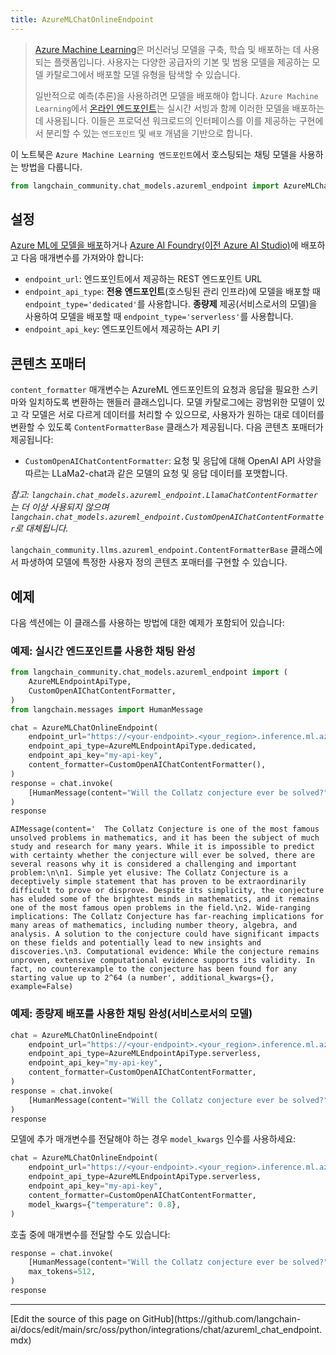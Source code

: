 ```yaml
---
title: AzureMLChatOnlineEndpoint
---
```


>[Azure Machine Learning](https://azure.microsoft.com/en-us/products/machine-learning/)은 머신러닝 모델을 구축, 학습 및 배포하는 데 사용되는 플랫폼입니다. 사용자는 다양한 공급자의 기본 및 범용 모델을 제공하는 모델 카탈로그에서 배포할 모델 유형을 탐색할 수 있습니다.
>
>일반적으로 예측(추론)을 사용하려면 모델을 배포해야 합니다. `Azure Machine Learning`에서 [온라인 엔드포인트](https://learn.microsoft.com/en-us/azure/machine-learning/concept-endpoints)는 실시간 서빙과 함께 이러한 모델을 배포하는 데 사용됩니다. 이들은 프로덕션 워크로드의 인터페이스를 이를 제공하는 구현에서 분리할 수 있는 `엔드포인트` 및 `배포` 개념을 기반으로 합니다.

이 노트북은 `Azure Machine Learning 엔드포인트`에서 호스팅되는 채팅 모델을 사용하는 방법을 다룹니다.

```python
from langchain_community.chat_models.azureml_endpoint import AzureMLChatOnlineEndpoint
```

## 설정

[Azure ML에 모델을 배포](https://learn.microsoft.com/en-us/azure/machine-learning/how-to-use-foundation-models?view=azureml-api-2#deploying-foundation-models-to-endpoints-for-inferencing)하거나 [Azure AI Foundry(이전 Azure AI Studio)](https://learn.microsoft.com/en-us/azure/ai-studio/how-to/deploy-models-open)에 배포하고 다음 매개변수를 가져와야 합니다:

* `endpoint_url`: 엔드포인트에서 제공하는 REST 엔드포인트 URL
* `endpoint_api_type`: **전용 엔드포인트**(호스팅된 관리 인프라)에 모델을 배포할 때 `endpoint_type='dedicated'`를 사용합니다. **종량제** 제공(서비스로서의 모델)을 사용하여 모델을 배포할 때 `endpoint_type='serverless'`를 사용합니다.
* `endpoint_api_key`: 엔드포인트에서 제공하는 API 키

## 콘텐츠 포매터

`content_formatter` 매개변수는 AzureML 엔드포인트의 요청과 응답을 필요한 스키마와 일치하도록 변환하는 핸들러 클래스입니다. 모델 카탈로그에는 광범위한 모델이 있고 각 모델은 서로 다르게 데이터를 처리할 수 있으므로, 사용자가 원하는 대로 데이터를 변환할 수 있도록 `ContentFormatterBase` 클래스가 제공됩니다. 다음 콘텐츠 포매터가 제공됩니다:

* `CustomOpenAIChatContentFormatter`: 요청 및 응답에 대해 OpenAI API 사양을 따르는 LLaMa2-chat과 같은 모델의 요청 및 응답 데이터를 포맷합니다.

*참고: `langchain.chat_models.azureml_endpoint.LlamaChatContentFormatter`는 더 이상 사용되지 않으며 `langchain.chat_models.azureml_endpoint.CustomOpenAIChatContentFormatter`로 대체됩니다.*

`langchain_community.llms.azureml_endpoint.ContentFormatterBase` 클래스에서 파생하여 모델에 특정한 사용자 정의 콘텐츠 포매터를 구현할 수 있습니다.

## 예제

다음 섹션에는 이 클래스를 사용하는 방법에 대한 예제가 포함되어 있습니다:

### 예제: 실시간 엔드포인트를 사용한 채팅 완성

```python
from langchain_community.chat_models.azureml_endpoint import (
    AzureMLEndpointApiType,
    CustomOpenAIChatContentFormatter,
)
from langchain.messages import HumanMessage

chat = AzureMLChatOnlineEndpoint(
    endpoint_url="https://<your-endpoint>.<your_region>.inference.ml.azure.com/score",
    endpoint_api_type=AzureMLEndpointApiType.dedicated,
    endpoint_api_key="my-api-key",
    content_formatter=CustomOpenAIChatContentFormatter(),
)
response = chat.invoke(
    [HumanMessage(content="Will the Collatz conjecture ever be solved?")]
)
response
```

```output
AIMessage(content='  The Collatz Conjecture is one of the most famous unsolved problems in mathematics, and it has been the subject of much study and research for many years. While it is impossible to predict with certainty whether the conjecture will ever be solved, there are several reasons why it is considered a challenging and important problem:\n\n1. Simple yet elusive: The Collatz Conjecture is a deceptively simple statement that has proven to be extraordinarily difficult to prove or disprove. Despite its simplicity, the conjecture has eluded some of the brightest minds in mathematics, and it remains one of the most famous open problems in the field.\n2. Wide-ranging implications: The Collatz Conjecture has far-reaching implications for many areas of mathematics, including number theory, algebra, and analysis. A solution to the conjecture could have significant impacts on these fields and potentially lead to new insights and discoveries.\n3. Computational evidence: While the conjecture remains unproven, extensive computational evidence supports its validity. In fact, no counterexample to the conjecture has been found for any starting value up to 2^64 (a number', additional_kwargs={}, example=False)
```

### 예제: 종량제 배포를 사용한 채팅 완성(서비스로서의 모델)

```python
chat = AzureMLChatOnlineEndpoint(
    endpoint_url="https://<your-endpoint>.<your_region>.inference.ml.azure.com/v1/chat/completions",
    endpoint_api_type=AzureMLEndpointApiType.serverless,
    endpoint_api_key="my-api-key",
    content_formatter=CustomOpenAIChatContentFormatter,
)
response = chat.invoke(
    [HumanMessage(content="Will the Collatz conjecture ever be solved?")]
)
response
```

모델에 추가 매개변수를 전달해야 하는 경우 `model_kwargs` 인수를 사용하세요:

```python
chat = AzureMLChatOnlineEndpoint(
    endpoint_url="https://<your-endpoint>.<your_region>.inference.ml.azure.com/v1/chat/completions",
    endpoint_api_type=AzureMLEndpointApiType.serverless,
    endpoint_api_key="my-api-key",
    content_formatter=CustomOpenAIChatContentFormatter,
    model_kwargs={"temperature": 0.8},
)
```

호출 중에 매개변수를 전달할 수도 있습니다:

```python
response = chat.invoke(
    [HumanMessage(content="Will the Collatz conjecture ever be solved?")],
    max_tokens=512,
)
response
```

---

<Callout icon="pen-to-square" iconType="regular">
  [Edit the source of this page on GitHub](https://github.com/langchain-ai/docs/edit/main/src/oss/python/integrations/chat/azureml_chat_endpoint.mdx)
</Callout>
